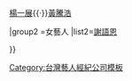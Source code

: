 {{Navbox
|name    =傳動製作
|title   =[[傳動製作]]
| state     = {{{state<includeonly>|autocollapse</includeonly>}}}
| bodyclass = hlist

|group1 =男藝人
|list1=[[郭鐵人]]{{·}}[[楊一展]]{{·}}[[黃騰浩]]

|group2 =女藝人
|list2=[[謝語恩]]

}}<noinclude>
{{collapsible option}}
[[Category:台灣藝人經紀公司模板]]
</noinclude>